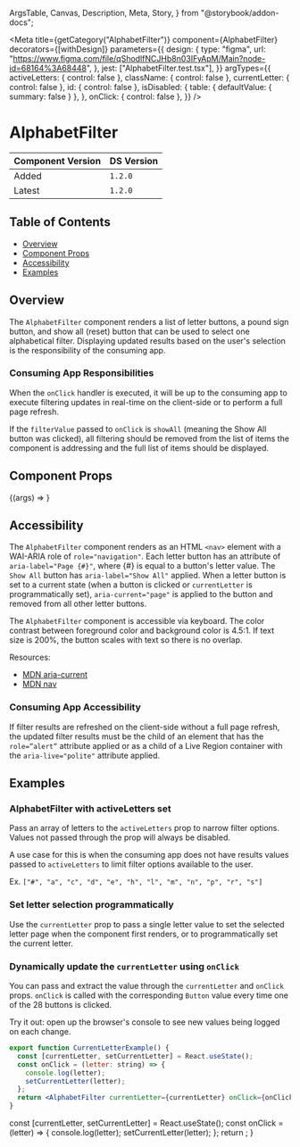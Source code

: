   ArgsTable,
  Canvas,
  Description,
  Meta,
  Story,
} from "@storybook/addon-docs";


<Meta
  title={getCategory("AlphabetFilter")}
  component={AlphabetFilter}
  decorators={[withDesign]}
  parameters={{
    design: {
      type: "figma",
      url: "https://www.figma.com/file/qShodlfNCJHb8n03IFyApM/Main?node-id=68164%3A68448",
    },
    jest: ["AlphabetFilter.test.tsx"],
  }}
  argTypes={{
    activeLetters: { control: false },
    className: { control: false },
    currentLetter: { control: false },
    id: { control: false },
    isDisabled: {
      table: { defaultValue: { summary: false } },
    },
    onClick: { control: false },
  }}
/>

# AlphabetFilter

| Component Version | DS Version |
| ----------------- | ---------- |
| Added             | `1.2.0`    |
| Latest            | `1.2.0`    |

## Table of Contents

- [Overview](#overview)
- [Component Props](#component-props)
- [Accessibility](#accessibility)
- [Examples](#examples)

## Overview

<Description of={AlphabetFilter} />

The `AlphabetFilter` component renders a list of letter buttons, a pound sign button, and show all
(reset) button that can be used to select one alphabetical filter. Displaying updated results based
on the user's selection is the responsibility of the consuming app.

### Consuming App Responsibilities

When the `onClick` handler is executed, it will be up to the consuming app to execute filtering
updates in real-time on the client-side or to perform a full page refresh.

If the `filterValue` passed to `onClick` is `showAll` (meaning the Show All button was clicked),
all filtering should be removed from the list of items the component is addressing and the
full list of items should be displayed.

## Component Props

<Canvas withToolbar>
  <Story
    name="AlphabetFilter with Controls"
    args={{
      activeLetters: undefined,
      className: undefined,
      currentLetter: undefined,
      descriptionText: "This is description text.",
      headingText: "AlphabetFilter",
      id: "alphabet-filter-id",
      isDisabled: false,
      onClick: undefined,
    }}
  >
    {(args) => <AlphabetFilter {...args} />}
  </Story>
</Canvas>

<ArgsTable story="AlphabetFilter with Controls" />

## Accessibility

The `AlphabetFilter` component renders as an HTML `<nav>` element with a WAI-ARIA role
of `role="navigation"`. Each letter button has an attribute of `aria-label="Page {#}"`, where
{#} is equal to a button's letter value. The `Show All` button has `aria-label="Show All"`
applied. When a letter button is set to a current state (when a button is clicked or
`currentLetter` is programmatically set), `aria-current="page"` is applied to the button
and removed from all other letter buttons.

The `AlphabetFilter` component is accessible via keyboard. The color contrast between
foreground color and background color is 4.5:1. If text size is 200%, the
button scales with text so there is no overlap.

Resources:

- [MDN aria-current](https://developer.mozilla.org/en-US/docs/Web/Accessibility/ARIA/Attributes/aria-current)
- [MDN nav](https://developer.mozilla.org/en-US/docs/Web/HTML/Element/nav#examples)

### Consuming App Accessibility

If filter results are refreshed on the client-side without a full page refresh, the
updated filter results must be the child of an element that has the `role=”alert”` attribute
applied or as a child of a Live Region container with the `aria-live="polite"` attribute applied.

## Examples

### AlphabetFilter with activeLetters set

Pass an array of letters to the `activeLetters` prop to narrow filter options. Values not passed
through the prop will always be disabled.

A use case for this is when the consuming app does not have results values passed to
`activeLetters` to limit filter options available to the user.

Ex. `["#", "a", "c", "d", "e", "h", "l", "m", "n", "p", "r", "s"]`

<Canvas>
  <DSProvider>
    <AlphabetFilter
      activeLetters={[
        "#",
        "a",
        "c",
        "d",
        "e",
        "h",
        "l",
        "m",
        "n",
        "p",
        "r",
        "s",
      ]}
      onClick={undefined}
    />
  </DSProvider>
</Canvas>

### Set letter selection programmatically

Use the `currentLetter` prop to pass a single letter value to set the selected letter page when
the component first renders, or to programmatically set the current letter.

<Canvas>
  <DSProvider>
    <AlphabetFilter currentLetter="c" onClick={undefined} />
  </DSProvider>
</Canvas>

### Dynamically update the `currentLetter` using `onClick`

You can pass and extract the value through the `currentLetter` and `onClick` props. `onClick` is called
with the corresponding `Button` value every time one of the 28 buttons is clicked.

Try it out: open up the browser's console to see new values being logged on each change.

```jsx
export function CurrentLetterExample() {
  const [currentLetter, setCurrentLetter] = React.useState();
  const onClick = (letter: string) => {
    console.log(letter);
    setCurrentLetter(letter);
  };
  return <AlphabetFilter currentLetter={currentLetter} onClick={onClick} />;
}
```

  const [currentLetter, setCurrentLetter] = React.useState();
  const onClick = (letter) => {
    console.log(letter);
    setCurrentLetter(letter);
  };
  return <AlphabetFilter currentLetter={currentLetter} onClick={onClick} />;
}

<Canvas>
  <DSProvider>
    <CurrentLetterExample />
  </DSProvider>
</Canvas>
